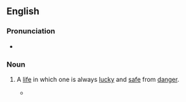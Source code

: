 ==English==

===Pronunciation===
* {{audio|en-au-charmed life.ogg|Audio (AU)|lang=en}}

===Noun===
{{en-noun|charmed lives}}

# {{lb|en|idiomatic}} A [[life]] in which one is always [[lucky]] and [[safe]] from [[danger]].
#* {{quote-journal
|date=January 5, 2011
|author=Jonathan Stevenson
|title=Arsenal 0 - 0 Man City
|work=BBC
|url=http://news.bbc.co.uk/sport2/hi/football/eng_prem/9331164.stm
|page=
|passage=Walcott thought he should have had a penalty when his cross appeared to strike the arm of Vincent Kompany and, either side of the break, Van Persie forced Hart to save one shot and fired another wide as City's goal continued to lead a '''charmed life'''.}}